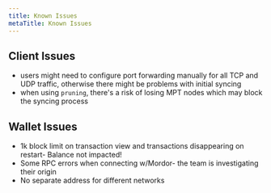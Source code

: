 ```yaml
---
title: Known Issues
metaTitle: Known Issues
---
```



## Client Issues

* users might need to configure port forwarding manually for all TCP and UDP traffic, otherwise there might be problems with initial syncing
* when using `pruning`, there's a risk of losing MPT nodes which may block the syncing process

## Wallet Issues

* 1k block limit on transaction view and transactions disappearing on restart- Balance not impacted!
* Some RPC errors when connecting w/Mordor- the team is investigating their origin
* No separate address for different networks
